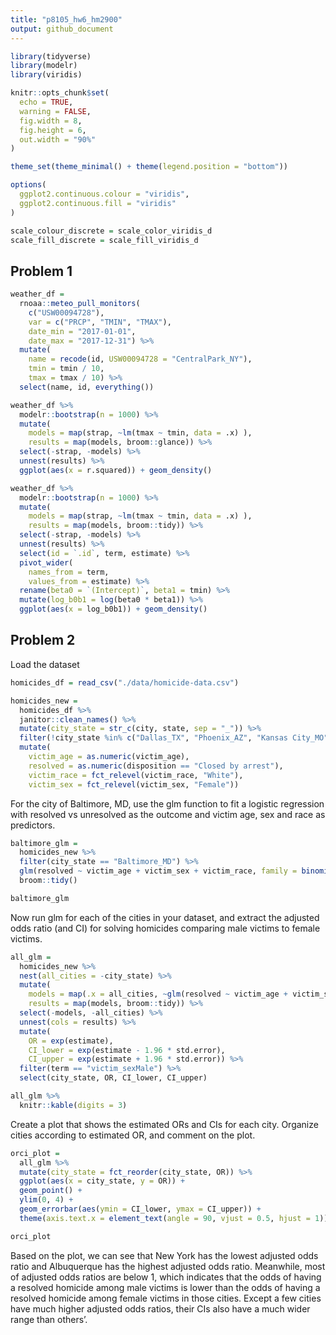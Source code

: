 ```yaml
---
title: "p8105_hw6_hm2900"
output: github_document
---
```


```r
library(tidyverse)
library(modelr)
library(viridis)

knitr::opts_chunk$set(
  echo = TRUE,
  warning = FALSE,
  fig.width = 8,
  fig.height = 6,
  out.width = "90%"
)

theme_set(theme_minimal() + theme(legend.position = "bottom"))

options(
  ggplot2.continuous.colour = "viridis",
  ggplot2.continuous.fill = "viridis"
)

scale_colour_discrete = scale_color_viridis_d
scale_fill_discrete = scale_fill_viridis_d
```

## Problem 1

```r
weather_df = 
  rnoaa::meteo_pull_monitors(
    c("USW00094728"),
    var = c("PRCP", "TMIN", "TMAX"), 
    date_min = "2017-01-01",
    date_max = "2017-12-31") %>%
  mutate(
    name = recode(id, USW00094728 = "CentralPark_NY"),
    tmin = tmin / 10,
    tmax = tmax / 10) %>%
  select(name, id, everything())
```

```r
weather_df %>% 
  modelr::bootstrap(n = 1000) %>% 
  mutate(
    models = map(strap, ~lm(tmax ~ tmin, data = .x) ),
    results = map(models, broom::glance)) %>% 
  select(-strap, -models) %>% 
  unnest(results) %>% 
  ggplot(aes(x = r.squared)) + geom_density()
```

```r
weather_df %>% 
  modelr::bootstrap(n = 1000) %>% 
  mutate(
    models = map(strap, ~lm(tmax ~ tmin, data = .x) ),
    results = map(models, broom::tidy)) %>% 
  select(-strap, -models) %>% 
  unnest(results) %>% 
  select(id = `.id`, term, estimate) %>% 
  pivot_wider(
    names_from = term, 
    values_from = estimate) %>% 
  rename(beta0 = `(Intercept)`, beta1 = tmin) %>% 
  mutate(log_b0b1 = log(beta0 * beta1)) %>% 
  ggplot(aes(x = log_b0b1)) + geom_density()
```

## Problem 2

Load the dataset

```r
homicides_df = read_csv("./data/homicide-data.csv")

homicides_new = 
  homicides_df %>% 
  janitor::clean_names() %>% 
  mutate(city_state = str_c(city, state, sep = "_")) %>% 
  filter(!city_state %in% c("Dallas_TX", "Phoenix_AZ", "Kansas City_MO", "Tulsa_AL"), victim_race %in% c("Black", "White")) %>% 
  mutate(
    victim_age = as.numeric(victim_age),
    resolved = as.numeric(disposition == "Closed by arrest"),
    victim_race = fct_relevel(victim_race, "White"),
    victim_sex = fct_relevel(victim_sex, "Female"))
```

For the city of Baltimore, MD, use the glm function to fit a logistic regression with resolved vs unresolved as the outcome and victim age, sex and race as predictors.

```r
baltimore_glm = 
  homicides_new %>% 
  filter(city_state == "Baltimore_MD") %>% 
  glm(resolved ~ victim_age + victim_sex + victim_race, family = binomial(), data = .) %>% 
  broom::tidy()

baltimore_glm
```

Now run glm for each of the cities in your dataset, and extract the adjusted odds ratio (and CI) for solving homicides comparing male victims to female victims. 

```r
all_glm = 
  homicides_new %>% 
  nest(all_cities = -city_state) %>%
  mutate(
    models = map(.x = all_cities, ~glm(resolved ~ victim_age + victim_sex + victim_race, family = binomial(), data = .)),
    results = map(models, broom::tidy)) %>% 
  select(-models, -all_cities) %>% 
  unnest(cols = results) %>% 
  mutate(
    OR = exp(estimate),
    CI_lower = exp(estimate - 1.96 * std.error),
    CI_upper = exp(estimate + 1.96 * std.error)) %>% 
  filter(term == "victim_sexMale") %>% 
  select(city_state, OR, CI_lower, CI_upper)

all_glm %>% 
  knitr::kable(digits = 3)
```

Create a plot that shows the estimated ORs and CIs for each city. Organize cities according to estimated OR, and comment on the plot.

```r
orci_plot = 
  all_glm %>% 
  mutate(city_state = fct_reorder(city_state, OR)) %>% 
  ggplot(aes(x = city_state, y = OR)) +
  geom_point() +
  ylim(0, 4) +
  geom_errorbar(aes(ymin = CI_lower, ymax = CI_upper)) + 
  theme(axis.text.x = element_text(angle = 90, vjust = 0.5, hjust = 1))

orci_plot
```

Based on the plot, we can see that New York has the lowest adjusted odds ratio and Albuquerque has the highest adjusted odds ratio. Meanwhile, most of adjusted odds ratios are below 1, which indicates that the odds of having a resolved homicide among male victims is lower than the odds of having a resolved homicide among female victims in those cities. Except a few cities have much higher adjusted odds ratios, their CIs also have a much wider range than others'.